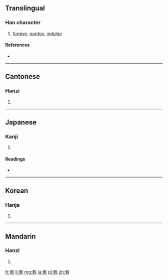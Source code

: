 ==Translingual==

===Han character===
{{Han char|rn=40|rad=宀|as=06|sn=9|four=3022<sub>7</sub>|canj=十大月 (JKB)}}

# [[forgive]], [[pardon]], [[indulge]]

====References====
* {{Han ref|kx=0285.030|dkj=07137|dj=0563.050|hdz=20925.010|uh=5BA5|ud=23461|bh=ABC9|bd=43977}}

----

==Cantonese==

===Hanzi===
{{yue-hanzi|jyut=|y=yau6}}

# {{defn|lang=yue|sort=宀06}}

----

==Japanese==

===Kanji===
{{ja-kanji|grade=|rs=宀06}}

# {{defn|lang=ja|sort=宀06}}

====Readings====
* {{ja-readings|on=[[ゆう]] (yū)|kun=[[ゆるす]] (yurusu), [[なだめる]] (nadameru)}}

----

==Korean==

===Hanja===
{{ko-hanja|hangeul=유|rv=yu|mr=yu}}

# {{defn|lang=ko|sort=宀06}}

----

==Mandarin==

===Hanzi===
{{cmn-hanzi|pin=[[yòu]] ([[you4]])|wg=yu<sup>4</sup>}}

# {{defn|lang=cmn|sort=宀06}}

[[fr:宥]]
[[li:宥]]
[[mg:宥]]
[[ja:宥]]
[[pl:宥]]
[[zh:宥]]